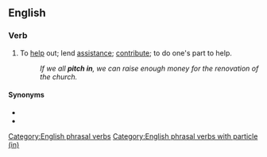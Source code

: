 {{also|pitchin'}}
==English==

===Verb===
{{en-verb|pitches in|pitching in|pitched in}}

# {{lb|en|idiomatic}} To [[help]] out; lend [[assistance]]; [[contribute]]; to do one's part to help.
#: ''If we all '''pitch in''', we can raise enough money for the renovation of the church.''

====Synonyms====
* {{l|en|chip in}}
* {{l|en|muck in}}

[[Category:English phrasal verbs]]
[[Category:English phrasal verbs with particle (in)]]